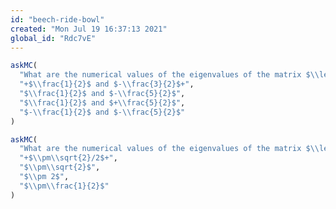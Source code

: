 ```yaml
---
id: "beech-ride-bowl"
created: "Mon Jul 19 16:37:13 2021"
global_id: "Rdc7vE"
---
```




```r
askMC(
  "What are the numerical values of the eigenvalues of the matrix $\\left[\\begin{array}{rc}-1 & \\frac{3}{4} \\\\ 1 & 0\\end{array}\\right]$?",
  "+$\\frac{1}{2}$ and $-\\frac{3}{2}$+",
  "$\\frac{1}{2}$ and $-\\frac{5}{2}$",
  "$\\frac{1}{2}$ and $+\\frac{5}{2}$",
  "$-\\frac{1}{2}$ and $-\\frac{5}{2}$"
)
```

```r
askMC(
  "What are the numerical values of the eigenvalues of the matrix $\\left[\\begin{array}{rc}0 & \\frac{1}{2} \\\\ 1 & 0\\end{array}\\right]$?",
  "+$\\pm\\sqrt{2}/2$+",
  "$\\pm\\sqrt{2}$",
  "$\\pm 2$",
  "$\\pm\\frac{1}{2}$"
)
```

<!-- 
Eigenvalues are important because they dramatically simplify the interpretation of matrices and of dynamical system behavior near fixed points.

Eigenvalues are numbers. To use the language of linear combinations, an eigenvalue is a *scalar*. As you know, when you multiply a vector times a scalar, the result has the same direction (or the exact opposite direction) but might be longer or shorter. Like this:
$$ 3 \left[\begin{array}{c}1\\2 \end{array}\right] = \left[\begin{array}{c}3\\6 \end{array}\right]\ \ \ \ \text{or}\ \ \ \ \ 
-4 \left[\begin{array}{r}3\\-1 \end{array}\right] = \left[\begin{array}{r}-12\\4\end{array}\right]$$
In contrast, **matrix** multiplication of a vector can generate a result that has a *different direction* than the original vector, like this:

$$\left[\begin{array}{rc}0 & \frac{1}{2} \\ 1 & 0\end{array}\right]\cdot \left[\begin{array}{c}2 \\ 1\end{array}\right] =
\left[\begin{array}{c}\frac{1}{2} \\2\end{array}\right]\ \ \ \ \text{or}\ \ \ \ \left[\begin{array}{rc}-1 & \frac{3}{4} \\ 1 & 0\end{array}\right]\cdot \left[\begin{array}{r}1 \\ -4\end{array}\right] =
\left[\begin{array}{c}4 \\1\end{array}\right]$$

An **eigenvector** is a vector has a seemingly magical property with respect to multiplication by the matrix it characterizes: the result of the multiplication is a vector that has the same direction as the original but scaled by it's corresponding eigenvalue $\lambda$. That is, if $\lambda$ is an eigenvalue of ${\mathbf M}$ and ${\mathbf \Lambda}$ is the corresponding eigenvector: 
$${\mathbf M}\cdot {\mathbf \Lambda} = \lambda {\mathbf \Lambda}$$

```r
askMC(
  "Which of these is an eigenvector of the matrix $\\left[\\begin{array}{rc}-1 & \\frac{3}{4} \\\\ 1 & 0\\end{array}\\right]$? (Hint: Multiply the matrix by each of the vectors listed. For one of them, the result of the multiplication will be aligned with the vector used. You can use the constant of proportionality to answer the next question, but you'll have to start by choosing the right one of the options that follow.)",
  "+$\\left[\\begin{array}{r}-3\\\\2\\end{array}\\right]$+",
  "$\\left[\\begin{array}{r}3\\\\2\\end{array}\\right]$",
  "$\\left[\\begin{array}{r}-2\\\\3\\end{array}\\right]$", 
  "$\\left[\\begin{array}{r}2\\\\3\\end{array}\\right]$"
)
```

```r
askMC(
  "What is the eigenvalue associated with the correct answer from the previous problem?",
  "+-1.5+",
  "-1",
  "-0.5",
  "0.5", 
  "1.5",
  random_answer_order = TRUE
)
```

```r
askMC(
  "Consider the two matrices $${\\mathbf M}_1 = \\left[\\begin{array}{rr}5 & 6 \\\\0 & 1\\end{array}\\right]\\ \\ \\text{and}\\ \\ \\left[\\begin{array}{rr}-3 & 1 \\\\0 & 1\\end{array}\\right]$$ Which of the following is **not** an eigenvector of ${\\mathbf M}_1$ or of ${\\mathbf M}_2$? (We've rounded off to two decimal places and provided a sandbox for calculations.)",
  "$\\left[\\begin{array}{r}6\\\\1\\end{array}\\right]$",
  "$\\left[\\begin{array}{r}-1\\\\1\\end{array}\\right]$",
  "+$\\left[\\begin{array}{r}3\\\\2\\end{array}\\right]$+",
  "$\\left[\\begin{array}{r}3.02\\\\10\\end{array}\\right]$",
  "$\\left[\\begin{array}{r}3.30\\\\-1\\end{array}\\right]$"
)
```

You can use the sandbox below either for arithmetic calculations that you hand write or to use matrix-related R commands. In the initial code in the sandbox is a test that shows whether a vector `v` is an eigenvector of `M`. In this example it is and has eigenvalue 0.5615 (rounding off to 4 decimal places). You can print out `M` or `v` in the ordinary way, with the simple commands `M` or `v` respectively.
```r
M <- rbind(cbind(-3, 2), cbind(1, 0))
v <- rbind(5.6155, 10)
(M %*% v) / v # element-by-element division

```

-->
